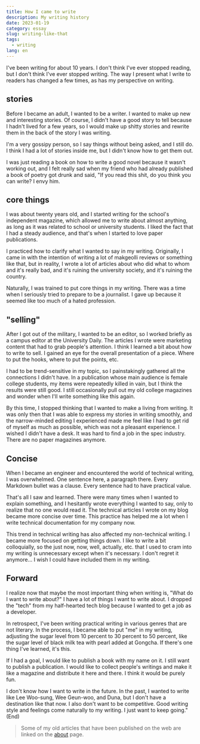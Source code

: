 ```yaml
---
title: How I came to write
description: My writing history
date: 2023-01-19
category: essay
slug: writing-like-that
tags:
  - writing
lang: en
---
```


I've been writing for about 10 years. I don't think I've ever stopped reading, but I don't think I've ever stopped writing. The way I present what I write to readers has changed a few times, as has my perspective on writing.

## stories

Before I became an adult, I wanted to be a writer. I wanted to make up new and interesting stories. Of course, I didn't have a good story to tell because I hadn't lived for a few years, so I would make up shitty stories and rewrite them in the back of the story I was writing.

I'm a very gossipy person, so I say things without being asked, and I still do. I think I had a lot of stories inside me, but I didn't know how to get them out.

I was just reading a book on how to write a good novel because it wasn't working out, and I felt really sad when my friend who had already published a book of poetry got drunk and said, "If you read this shit, do you think you can write? I envy him.

## core things

I was about twenty years old, and I started writing for the school's independent magazine, which allowed me to write about almost anything, as long as it was related to school or university students. I liked the fact that I had a steady audience, and that's when I started to love paper publications.

I practiced how to clarify what I wanted to say in my writing. Originally, I came in with the intention of writing a lot of makgeolli reviews or something like that, but in reality, I wrote a lot of articles about who did what to whom and it's really bad, and it's ruining the university society, and it's ruining the country.

Naturally, I was trained to put core things in my writing. There was a time when I seriously tried to prepare to be a journalist. I gave up because it seemed like too much of a hated profession.

## "selling"

After I got out of the military, I wanted to be an editor, so I worked briefly as a campus editor at the University Daily. The articles I wrote were marketing content that had to grab people's attention. I think I learned a bit about how to write to sell. I gained an eye for the overall presentation of a piece. Where to put the hooks, where to put the points, etc.

I had to be trend-sensitive in my topic, so I painstakingly gathered all the connections I didn't have. In a publication whose main audience is female college students, my items were repeatedly killed in vain, but I think the results were still good. I still occasionally pull out my old college magazines and wonder when I'll write something like this again.

By this time, I stopped thinking that I wanted to make a living from writing. It was only then that I was able to express my stories in writing smoothly, and the narrow-minded editing I experienced made me feel like I had to get rid of myself as much as possible, which was not a pleasant experience. I wished I didn't have a desk. It was hard to find a job in the spec industry. There are no paper magazines anymore.

## Concise

When I became an engineer and encountered the world of technical writing, I was overwhelmed. One sentence here, a paragraph there. Every Markdown bullet was a clause. Every sentence had to have practical value.

That's all I saw and learned. There were many times when I wanted to explain something, and I hesitantly wrote everything I wanted to say, only to realize that no one would read it. The technical articles I wrote on my blog became more concise over time. This practice has helped me a lot when I write technical documentation for my company now.

This trend in technical writing has also affected my non-technical writing. I became more focused on getting things down. I like to write a bit colloquially, so the just now, now, well, actually, etc. that I used to cram into my writing is unnecessary except when it's necessary. I don't regret it anymore... I wish I could have included them in my writing.

## Forward

I realize now that maybe the most important thing when writing is, "What do I want to write about?" I have a lot of things I want to write about. I dropped the "tech" from my half-hearted tech blog because I wanted to get a job as a developer.

In retrospect, I've been writing practical writing in various genres that are not literary. In the process, I became able to put "me" in my writing, adjusting the sugar level from 10 percent to 30 percent to 50 percent, like the sugar level of black milk tea with pearl added at Gongcha. If there's one thing I've learned, it's this.

If I had a goal, I would like to publish a book with my name on it. I still want to publish a publication. I would like to collect people's writings and make it like a magazine and distribute it here and there. I think it would be purely fun.

I don't know how I want to write in the future. In the past, I wanted to write like Lee Woo-sung, Wee Geun-woo, and Duna, but I don't have a destination like that now. I also don't want to be competitive. Good writing style and feelings come naturally to my writing. I just want to keep going." (End)

> Some of my old articles that have been published on the web are linked on the [about](/about) page.
